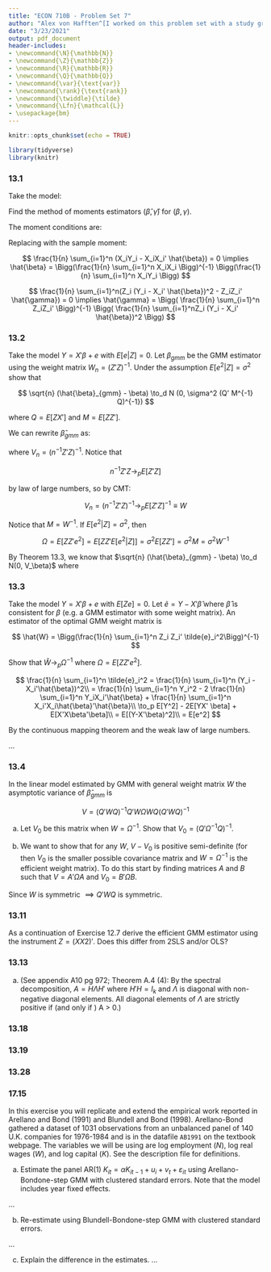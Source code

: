 ```yaml
---
title: "ECON 710B - Problem Set 7"
author: "Alex von Hafften^[I worked on this problem set with a study group of Michael Nattinger, Andrew Smith, and Ryan Mather. I also discussed problems with Sarah Bass, Emily Case, Danny Edgel, and Katherine Kwok.]"
date: "3/23/2021"
output: pdf_document
header-includes:
- \newcommand{\N}{\mathbb{N}}
- \newcommand{\Z}{\mathbb{Z}}
- \newcommand{\R}{\mathbb{R}}
- \newcommand{\Q}{\mathbb{Q}}
- \newcommand{\var}{\text{var}}
- \newcommand{\rank}{\text{rank}}
- \newcommand{\twiddle}{\tilde}
- \newcommand{\Lfn}{\mathcal{L}}
- \usepackage{bm}
---
```


```r
knitr::opts_chunk$set(echo = TRUE)

library(tidyverse)
library(knitr)
```

### 13.1

Take the model:

\begin{align*}
Y &= X' \beta + e \\
E[Xe] &= 0 \\
e^2 &= Z' \gamma + \eta \\
E[Z \eta] &= 0
\end{align*}

Find the method of moments estimators $(\hat{\beta}, \hat{\gamma})$ for $(\beta, \gamma)$.

The moment conditions are:

\begin{align*}
\begin{pmatrix}
E[Xe] \\
E[Z \eta]
\end{pmatrix}
&= 
\begin{pmatrix}
0\\
0
\end{pmatrix} \\
\implies 
\begin{pmatrix}
E[X (Y - X' \beta)] \\
E[Z ((Y - X' \beta)^2 - Z' \gamma)]
\end{pmatrix}
&= 
\begin{pmatrix}
0\\
0
\end{pmatrix}\\
\implies 
\begin{pmatrix}
E[g_1(\beta, \gamma)] \\
E[g_2(\beta, \gamma)]
\end{pmatrix}
&= 
\begin{pmatrix}
0\\
0
\end{pmatrix}\\
\text{where }
g_1(\beta, \gamma) &= XY - XX' \beta,\\
g_2(\beta, \gamma) &= Z (Y - X' \beta)^2 - ZZ' \gamma
\end{align*}

Replacing with the sample moment:

$$
\frac{1}{n} \sum_{i=1}^n (X_iY_i - X_iX_i' \hat{\beta}) = 0 
\implies 
\hat{\beta} = \Bigg(\frac{1}{n} \sum_{i=1}^n X_iX_i \Bigg)^{-1} \Bigg(\frac{1}{n} \sum_{i=1}^n X_iY_i \Bigg)
$$

$$
\frac{1}{n} \sum_{i=1}^n(Z_i (Y_i - X_i' \hat{\beta})^2 - Z_iZ_i' \hat{\gamma}) = 0
\implies
\hat{\gamma} = \Bigg( \frac{1}{n} \sum_{i=1}^n Z_iZ_i' \Bigg)^{-1}  \Bigg( \frac{1}{n} \sum_{i=1}^nZ_i (Y_i - X_i' \hat{\beta})^2 \Bigg)
$$

\pagebreak

### 13.2

Take the model $Y =X'\beta+e$ with $E[e|Z]=0$. Let $\beta_{gmm}$ be the GMM estimator using the weight matrix $W_n = (Z'Z)^{-1}$. Under the assumption $E[e^2 |Z]=\sigma^2$ show that

$$
\sqrt{n} (\hat{\beta}_{gmm} - \beta) \to_d N (0, \sigma^2 (Q' M^{-1} Q)^{-1})
$$

where $Q = E[ZX']$ and $M = E[ZZ']$.

We can rewrite $\hat{\beta}_{gmm}$ as:

\begin{align*}
\hat{\beta}_{gmm} 
&= (X'ZW_nZ'X)^{-1}(X'ZW_nZ'Y)  \\
&= (X'Z(nW_n)Z'X)^{-1}(X'Z(nW_n)Z'Y)\\
&= (X'ZV_nZ'X)^{-1}(X'ZV_nZ'Y)
\end{align*}

where $V_n = (n^{-1}Z'Z)^{-1}$. Notice that 

$$
n^{-1}Z'Z \to_p E[Z'Z]
$$

by law of large numbers, so by CMT:

$$
V_n = (n^{-1}Z'Z)^{-1} \to_p E[Z'Z]^{-1} \equiv W
$$

Notice that $M=W^{-1}$. If $E[e^2 |Z]=\sigma^2$, then

$$
\Omega = E[ZZ'e^2] = E[ZZ'E[e^2 |Z]] = \sigma^2E[ZZ'] = \sigma^2M= \sigma^2W^{-1}
$$

By Theorem 13.3, we know that $\sqrt{n} (\hat{\beta}_{gmm} - \beta) \to_d N(0, V_\beta)$ where

\begin{align*}
V_\beta 
&= (Q'WQ)^{-1}(Q'W\Omega WQ)(Q'WQ)^{-1}\\
&= (Q'WQ)^{-1}(Q'W\sigma^2W^{-1} WQ)(Q'WQ)^{-1}\\
&= \sigma^2(Q'WQ)^{-1}(Q' WQ)(Q'WQ)^{-1}\\
&= \sigma^2(Q'WQ)^{-1}\\
&= \sigma^2(Q'M^{-1}Q)^{-1}
\end{align*}

\pagebreak

### 13.3

Take the model $Y =X'\beta+e$ with $E[Ze]=0$. Let $\tilde{e} = Y - X'\hat{\beta}$ where $\hat{\beta}$ is consistent for $\beta$ (e.g. a GMM estimator with some weight matrix). An estimator of the optimal GMM weight matrix is

$$
\hat{W} = \Bigg(\frac{1}{n} \sum_{i=1}^n Z_i Z_i' \tilde{e}_i^2\Bigg)^{-1}
$$

Show that $\hat{W} \to_p \Omega^{-1}$ where $\Omega = E[ZZ' e^2]$.

$$
\frac{1}{n} \sum_{i=1}^n \tilde{e}_i^2 
= \frac{1}{n} \sum_{i=1}^n (Y_i - X_i'\hat{\beta})^2\\ 
= \frac{1}{n} \sum_{i=1}^n Y_i^2 - 2 \frac{1}{n} \sum_{i=1}^n Y_iX_i'\hat{\beta} + \frac{1}{n} \sum_{i=1}^n X_i'X_i\hat{\beta}'\hat{\beta}\\
\to_p E[Y^2] - 2E[YX' \beta] + E[X'X\beta'\beta]\\
= E[(Y-X'\beta)^2]\\
= E[e^2]
$$

By the continuous mapping theorem and the weak law of large numbers.

...

\pagebreak

### 13.4

In the linear model estimated by GMM with general weight matrix $W$ the asymptotic variance of $\hat{\beta}_{gmm}$ is 

$$
V = (Q'WQ)^{-1} Q'W \Omega WQ(Q'WQ)^{-1}
$$

(a) Let $V_0$ be this matrix when $W = \Omega^{-1}$. Show that $V_0 = (Q'\Omega^{-1}Q)^{-1}$.

\begin{align*}
V_0 
&= (Q'\Omega^{-1}Q)^{-1} Q'\Omega^{-1} \Omega \Omega^{-1}Q(Q'\Omega^{-1}Q)^{-1}\\
&= (Q'\Omega^{-1}Q)^{-1} Q'\Omega^{-1} Q(Q'\Omega^{-1}Q)^{-1}\\
&= (Q'\Omega^{-1}Q)^{-1}
\end{align*}

(b) We want to show that for any $W$, $V-V_0$ is positive semi-definite (for then $V_0$ is the smaller possible covariance matrix and $W = \Omega^{-1}$ is the efficient weight matrix). To do this start by finding matrices $A$ and $B$ such that $V = A'\Omega A$ and $V_0 = B'\Omega B$.

\begin{align*}
V 
&= (Q'WQ)^{-1} Q'W \Omega WQ(Q'WQ)^{-1} \\
&= A' \Omega A \\
A 
&:= WQ(Q'WQ)^{-1} \\
A' 
&= (WQ(Q'WQ)^{-1})' \\
&= ((Q'WQ)')^{-1}Q'W' \\
&= (Q'WQ)^{-1}Q'W
\end{align*}

Since $W$ is symmetric $\implies Q'WQ$ is symmetric.

\begin{align*}
V_0 
&= (Q'\Omega^{-1}Q)^{-1} Q'\Omega^{-1} \Omega \Omega^{-1}Q(Q'\Omega^{-1}Q)^{-1} \\
&= B' \Omega B\\
B 
&:= \Omega^{-1}Q(Q'\Omega^{-1}Q)^{-1} \\
B' 
&= ( \Omega^{-1}Q(Q'\Omega^{-1}Q)^{-1})'\\
&= (Q'\Omega^{-1}Q)^{-1}Q'\Omega^{-1}
\end{align*}

\pagebreak

### 13.11

As a continuation of Exercise 12.7 derive the efficient GMM estimator using the instrument $Z = (X X 2)'$. Does this differ from 2SLS and/or OLS?

\pagebreak

### 13.13

(a) (See appendix A10 pg 972; Theorem A.4 (4): By the spectral decomposition, $A = H\Lambda H'$ where $H'H = I_k$ and $\Lambda$ is diagonal with non-negative diagonal elements. All diagonal elements of $\Lambda$ are strictly positive if (and only if ) A > 0.)

\pagebreak

### 13.18

\pagebreak

### 13.19

\pagebreak

### 13.28

\pagebreak

### 17.15

In this exercise you will replicate and extend the empirical work reported in Arellano and Bond (1991) and Blundell and Bond (1998). Arellano-Bond gathered a dataset of 1031 observations from an unbalanced panel of 140 U.K. companies for 1976-1984 and is in the datafile `AB1991` on the textbook webpage. The variables we will be using are log employment ($N$), log real wages ($W$), and log capital ($K$). See the description file for definitions.

(a) Estimate the panel AR(1) $K_{it} = \alpha K_{it-1}+u_i +v_t +\varepsilon_{it}$ using Arellano-Bondone-step GMM with clustered standard errors. Note that the model includes year fixed effects.

...

(b) Re-estimate using Blundell-Bondone-step GMM with clustered standard errors.

...

(c) Explain the difference in the estimates.
...